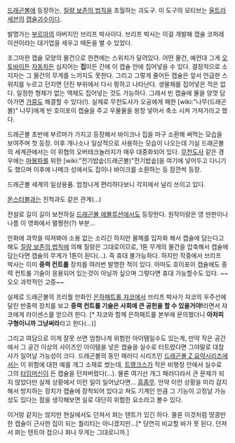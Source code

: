 [[드래곤볼]]에 등장하는, [[질량 보존의 법칙]]을 초월하는 괴도구. 
이 도구의 모티브는 [[울트라 세븐]]의 [[캡슐괴수]]이다.

발명가는 [[부르마]]의 아버지인 브리프 박사이다. 브리프 박사는 이걸 개발해 캡슐 코퍼레이션이라는 대기업을 세우고 떼돈을 벌 수 있었다.

조그마한 캡슐 모양의 물건으로 한켠에는 스위치가 달려있다. 어떤 물건, 예컨대 그게 [[오토바이]]든 [[자동차]]든 심지어는 '''집'''이든 간에 이 캡슐 안에 집어넣을 수 있다. 결정적으로 소지자는 그 물건의 무게를 느끼지도 못한다. 그리고 그렇게 줄어든 캡슐은 앞서 언급한 스위치를 누르고 던지면 던진 부위에서 다시 펑하고 나타난다. 생물체를 집어넣은 적은 없다. 일정한 형체가 없는 액체도 집어넣는 것도 가능하다. 그래서 빈 캡슐에 물을 양껏 담아가면 [[가뭄]]도 해결할 수 있다(!). 실제로 무천도사가 오공에게 패한 [wiki:"나무(드래곤볼)" 나무]에게 빈 호이포이 캡슐을 주고 우물물을 왕창 넣어서 축소 시켜 가져가라고 했다.

드래곤볼 초반에 부르마가 가지고 등장해서 바이크나 집을 마구 소환해 써먹는 모습을 보여주며 첫 등장. 이후 개나소나 일상적으로 사용하는 모습이 나오는데 기실 드래곤볼의 세계관에서는 이 위협의 오버테크놀러지가 매우 대중화되어 있다. [[무천도사]] 같은 경우에는 [[마봉파]]를 위한 [wiki:"전기밥솥(드래곤볼)"전기밥솥]을 여기에 넣어두고 다니기도 했으며 이후에 나메크 성에서도 집이나 바이크를 소환하는 등 잠깐씩 등장. 

드래곤볼 세계의 일상용품. 엄청나게 편리하다보니 각지에서 널리 쓰이고 있다.

[[몬스터볼]]과는 친척과도 같은 관계(...)

전설로 길이 길이 보전하실 [[드래곤볼 에볼루션]]에서도 등장한다. 원작이랑은 영 딴판이나 나름 이 영화에서 멀쩡한(?) 부분...

만화에 과학을 따져봐야 소용 없는 소리긴 하지만 물체를 입자화 해서 캡슐에 담는다고 해도 [[질량 보존의 법칙]]에 의해 질량은 그대로이므로, 1톤 무게의 물건을 압축해서 캡슐에 담는다면 캡슐의 무게가 1톤이 된다(...). 즉 휴대 불가능하다.
하지만 작중에서 브리프 박사는 이미 '''중력 컨트롤''' 장치를 여러번 발명한 적이 있다. 아마도 호이포이 캡슐에도 중력 컨트롤 기술이 응용되어 있는것이 아닐까 싶으며 그렇다면 휴대 가능할수도 있다. ~~오오 과학적인 고증~~

실제로 드래곤볼의 프리퀄 만화인 [[은하패트롤 쟈코]]에서 브리프 박사가 쟈코의 우주선에 달린 반중력 장치를 보고 '''중력 컨트롤 기술은 사회에 큰 공헌을 할 수 있을거야!'''라면서 쟈코에게 라이센스를 얻으려 한다. [* 쟈코와 함께 은하패트롤 본부에 문의했더니 '''아차피 구형이니까 그냥써라'''라고 한다(...)]

그리고 여담으로 이게 잘못 쓰면 엄청나게 위험한 아이템일수도 있는게, 만약 작은 공간에서 그 공간 이상의 사이즈인 아이템을 넣은 캡슐을 실수로 터트렸다면 그야말로 대참사가 일어날 가능성이 크다. 드래곤볼의 동인 패러디 시리즈인 [[드래곤볼 Z 요약시리즈]]에서는 이 위험에 대한 예를 개그 소재로 썼는데, [[트랭크스]]가 작은 비행정 안에서 실수로 그의 [[타임머신]]이 든 캡슐을 던져버렸다(...). 물론 여기선 개그 패러디라서 큰 문제가 되지 않았다만 실제 상황에서 이런 일이 일어났다면... [[흠좀무]]. 만약 이런 상황을 미리 감지해서 방지하는 장치가 캡슐에 장착되어 있다고 쳐도 기계인 만큼 그 기능이 고정날 가능성도 있다는 점을 생각해보면 실로 대단히 위험한 요소라고 볼수 있다.

이거랑 같지는 않지만 현실에서도 던져서 펴는 텐트가 있긴 하다. 물론 이것처럼 땅콩만한 캡슐이 근사한 집이 되는 퀄리티는 아니겠지만...[* 당연히 비교할 바가 못 된다. 던져서 펴는 텐트야 접으나 펴나 무게는 그대로니까.]
